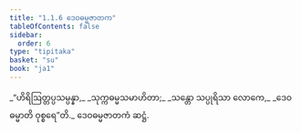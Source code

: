 ```yaml
---
title: "1.1.6 ဒေဝဓမ္မဇာတက"
tableOfContents: false
sidebar:
  order: 6
type: "tipitaka"
basket: "su"
book: "ja1"
---
```



<DynamicBreadcrumb />

<Division number="6" book="ja1" e="ch" v="22" p="2">

<Paragraph number="12" type="verses" book="ja1">
_“ဟိရိဩတ္တပ္ပသမ္ပန္နာ,_  
_သုက္ကဓမ္မသမာဟိတာ;_  
_သန္တော သပ္ပုရိသာ လောကေ,_  
_ဒေဝဓမ္မာတိ ဝုစ္စရေ”တိ._  


</Paragraph>
</Division>

<Paragraph number="13" type="center" book="ja1">
ဒေဝဓမ္မဇာတကံ ဆဋ္ဌံ.
</Paragraph>